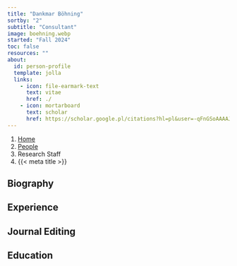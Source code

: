 ```yaml
---
title: "Dankmar Böhning"
sortby: "2"
subtitle: "Consultant"
image: boehning.webp
started: "Fall 2024"
toc: false
resources: ""
about:
  id: person-profile
  template: jolla
  links:
    - icon: file-earmark-text
      text: vitae
      href: ./
    - icon: mortarboard
      text: scholar
      href: https://scholar.google.pl/citations?hl=pl&user=-qFnGSoAAAAJ
---
```


```{=html}
<nav aria-label="breadcrumb">
  <ol class="breadcrumb">
    <li class="breadcrumb-item"><a href="../../index.html">Home</a></li>
    <li class="breadcrumb-item"><a href="../../people.html">People</a></li>
    <li class="breadcrumb-item active">Research Staff</li>
    <li class="breadcrumb-item active" aria-current="page">{{< meta title >}}</li>
  </ol>
</nav>
```

:::{#person-profile}
:::

## Biography

## Experience

## Journal Editing

## Education


